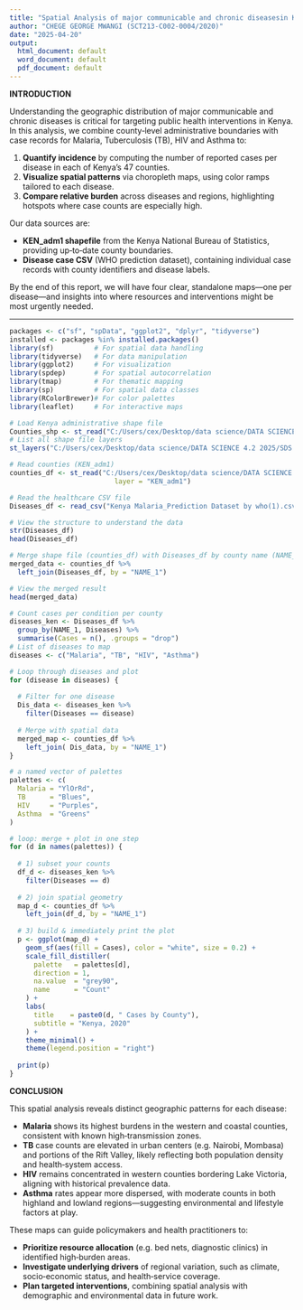 ---
title: "Spatial Analysis of major communicable and chronic diseasesin Kenya"
author: "CHEGE GEORGE MWANGI (SCT213-C002-0004/2020)"
date: "2025-04-20"
output:
  html_document: default
  word_document: default
  pdf_document: default
---
**INTRODUCTION**

Understanding the geographic distribution of major communicable and chronic diseases is critical for targeting public health interventions in Kenya. In this analysis, we combine county‑level administrative boundaries with case records for Malaria, Tuberculosis (TB), HIV and Asthma to:

1. **Quantify incidence** by computing the number of reported cases per disease in each of Kenya’s 47 counties.  
2. **Visualize spatial patterns** via choropleth maps, using color ramps tailored to each disease.  
3. **Compare relative burden** across diseases and regions, highlighting hotspots where case counts are especially high.  

Our data sources are:

- **KEN_adm1 shapefile** from the Kenya National Bureau of Statistics, providing up‑to‑date county boundaries.  
- **Disease case CSV** (WHO prediction dataset), containing individual case records with county identifiers and disease labels.  

By the end of this report, we will have four clear, standalone maps—one per disease—and insights into where resources and interventions might be most urgently needed.

---



```{r}
packages <- c("sf", "spData", "ggplot2", "dplyr", "tidyverse")
installed <- packages %in% installed.packages()
library(sf)          # For spatial data handling
library(tidyverse)   # For data manipulation
library(ggplot2)     # For visualization
library(spdep)       # For spatial autocorrelation
library(tmap)        # For thematic mapping
library(sp)          # For spatial data classes
library(RColorBrewer)# For color palettes
library(leaflet)     # For interactive maps

```

```{r}
# Load Kenya administrative shape file
Counties_shp <- st_read("C:/Users/cex/Desktop/data science/DATA SCIENCE 4.2 2025/SDS 2403 R PROGRAMMING FOR BUSINESS ANALYTICS/New folder/KEN_adm_shp")
# List all shape file layers
st_layers("C:/Users/cex/Desktop/data science/DATA SCIENCE 4.2 2025/SDS 2403 R PROGRAMMING FOR BUSINESS ANALYTICS/New folder/KEN_adm_shp")

```
```{r}
# Read counties (KEN_adm1)
counties_df <- st_read("C:/Users/cex/Desktop/data science/DATA SCIENCE 4.2 2025/SDS 2403 R PROGRAMMING FOR BUSINESS ANALYTICS/New folder/KEN_adm_shp", 
                          layer = "KEN_adm1")


```
```{r}
# Read the healthcare CSV file
Diseases_df <- read_csv("Kenya Malaria_Prediction Dataset by who(1).csv")

# View the structure to understand the data
str(Diseases_df)
head(Diseases_df)
```
```{r}
# Merge shape file (counties_df) with Diseases_df by county name (NAME_1)
merged_data <- counties_df %>%
  left_join(Diseases_df, by = "NAME_1")

# View the merged result
head(merged_data)


```
```{r}
# Count cases per condition per county
diseases_ken <- Diseases_df %>%
  group_by(NAME_1, Diseases) %>%
  summarise(Cases = n(), .groups = "drop")
# List of diseases to map
diseases <- c("Malaria", "TB", "HIV", "Asthma")

```

```{r}
# Loop through diseases and plot
for (disease in diseases) {
  
  # Filter for one disease
  Dis_data <- diseases_ken %>%
    filter(Diseases == disease)
  
  # Merge with spatial data
  merged_map <- counties_df %>%
    left_join( Dis_data, by = "NAME_1")
}
```



```{r}
# a named vector of palettes
palettes <- c(
  Malaria = "YlOrRd",
  TB      = "Blues",
  HIV     = "Purples",
  Asthma  = "Greens"
)

# loop: merge + plot in one step
for (d in names(palettes)) {
  
  # 1) subset your counts  
  df_d <- diseases_ken %>% 
    filter(Diseases == d)
  
  # 2) join spatial geometry  
  map_d <- counties_df %>% 
    left_join(df_d, by = "NAME_1")
  
  # 3) build & immediately print the plot  
  p <- ggplot(map_d) +
    geom_sf(aes(fill = Cases), color = "white", size = 0.2) +
    scale_fill_distiller(
      palette   = palettes[d],
      direction = 1,
      na.value  = "grey90",
      name      = "Count"
    ) +
    labs(
      title    = paste0(d, " Cases by County"),
      subtitle = "Kenya, 2020"
    ) +
    theme_minimal() +
    theme(legend.position = "right")
  
  print(p)
}
```







**CONCLUSION**

This spatial analysis reveals distinct geographic patterns for each disease:

- **Malaria** shows its highest burdens in the western and coastal counties, consistent with known high‑transmission zones.  
- **TB** case counts are elevated in urban centers (e.g. Nairobi, Mombasa) and portions of the Rift Valley, likely reflecting both population density and health‑system access.  
- **HIV** remains concentrated in western counties bordering Lake Victoria, aligning with historical prevalence data.  
- **Asthma** rates appear more dispersed, with moderate counts in both highland and lowland regions—suggesting environmental and lifestyle factors at play.

These maps can guide policymakers and health practitioners to:

- **Prioritize resource allocation** (e.g. bed nets, diagnostic clinics) in identified high‑burden areas.  
- **Investigate underlying drivers** of regional variation, such as climate, socio‑economic status, and health‑service coverage.  
- **Plan targeted interventions**, combining spatial analysis with demographic and environmental data in future work.  









